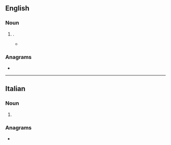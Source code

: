 ==English==

===Noun===
{{head|en|noun}}

# {{1|orchiectomy}}.
#* {{quote-book|en|year=2012|author=Judith D. Rudakoff|title=Trans(per)forming Nina Arsenault: An Unreasonable Body of Work|publisher=Intellect Books|isbn=9781841505718|page=216
|text=Listen, when I come down to Mexico for my “'''orchi''',” I want Dr. Arias to do some other stuff as well.” “Orchi” is a name we use for the surgical castration of our testicles. It's technically called an orchiectomy.}}

===Anagrams===
* {{anagrams|en|a=chior|chiro|chiro-|choir|chori|ichor}}

----

==Italian==

===Noun===
{{head|it|noun form|g=m}}

# {{plural of|it|orco}}

===Anagrams===
* {{anagrams|it|a=chior|chiro-|rochi}}